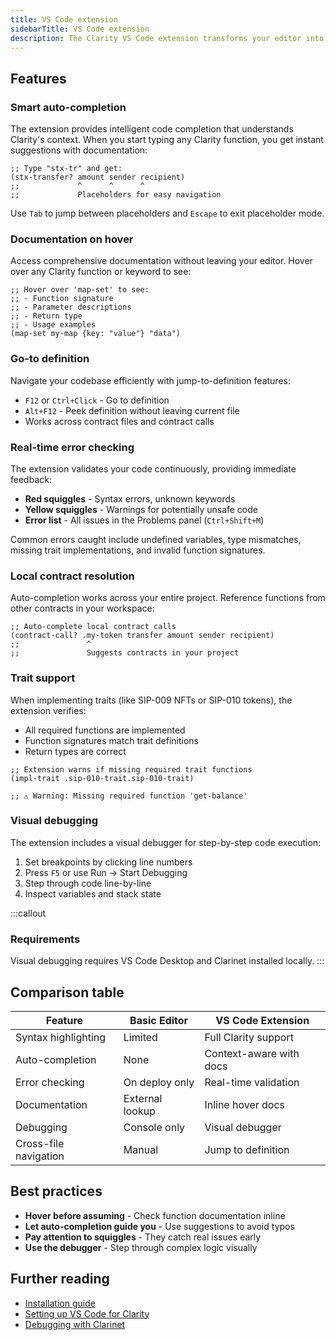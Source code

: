 ```yaml
---
title: VS Code extension
sidebarTitle: VS Code extension
description: The Clarity VS Code extension transforms your editor into a powerful smart contract development environment. You get syntax highlighting, auto-completion, debugging, and real-time error checking.
---
```


## Features

### Smart auto-completion

The extension provides intelligent code completion that understands Clarity's context. When you start typing any Clarity function, you get instant suggestions with documentation:

```clarity
;; Type "stx-tr" and get:
(stx-transfer? amount sender recipient)
;;             ^      ^      ^
;;             Placeholders for easy navigation
```

Use `Tab` to jump between placeholders and `Escape` to exit placeholder mode.

### Documentation on hover

Access comprehensive documentation without leaving your editor. Hover over any Clarity function or keyword to see:

```clarity
;; Hover over 'map-set' to see:
;; - Function signature
;; - Parameter descriptions  
;; - Return type
;; - Usage examples
(map-set my-map {key: "value"} "data")
```

### Go-to definition

Navigate your codebase efficiently with jump-to-definition features:

- `F12` or `Ctrl+Click` - Go to definition
- `Alt+F12` - Peek definition without leaving current file
- Works across contract files and contract calls

### Real-time error checking

The extension validates your code continuously, providing immediate feedback:

- **Red squiggles** - Syntax errors, unknown keywords
- **Yellow squiggles** - Warnings for potentially unsafe code
- **Error list** - All issues in the Problems panel (`Ctrl+Shift+M`)

Common errors caught include undefined variables, type mismatches, missing trait implementations, and invalid function signatures.

### Local contract resolution

Auto-completion works across your entire project. Reference functions from other contracts in your workspace:

```clarity
;; Auto-complete local contract calls
(contract-call? .my-token transfer amount sender recipient)
;;               ^
;;               Suggests contracts in your project
```

### Trait support

When implementing traits (like SIP-009 NFTs or SIP-010 tokens), the extension verifies:

- All required functions are implemented
- Function signatures match trait definitions  
- Return types are correct

```clarity
;; Extension warns if missing required trait functions
(impl-trait .sip-010-trait.sip-010-trait)

;; ⚠️ Warning: Missing required function 'get-balance'
```

### Visual debugging

The extension includes a visual debugger for step-by-step code execution:

1. Set breakpoints by clicking line numbers
2. Press `F5` or use Run → Start Debugging
3. Step through code line-by-line
4. Inspect variables and stack state

:::callout
### Requirements
Visual debugging requires VS Code Desktop and Clarinet installed locally.
:::

## Comparison table

| Feature | Basic Editor | VS Code Extension |
|---------|--------------|-------------------|
| Syntax highlighting | Limited | Full Clarity support |
| Auto-completion | None | Context-aware with docs |
| Error checking | On deploy only | Real-time validation |
| Documentation | External lookup | Inline hover docs |
| Debugging | Console only | Visual debugger |
| Cross-file navigation | Manual | Jump to definition |

## Best practices

- **Hover before assuming** - Check function documentation inline
- **Let auto-completion guide you** - Use suggestions to avoid typos
- **Pay attention to squiggles** - They catch real issues early
- **Use the debugger** - Step through complex logic visually

## Further reading

- [Installation guide](https://marketplace.visualstudio.com/items?itemName=HiroSystems.clarity-lsp)
- [Setting up VS Code for Clarity](/setting-up-your-environment#vs-code)
- [Debugging with Clarinet](/tools/clarinet/clarinet-cli/local-development#debugging-with-visual-studio-code)